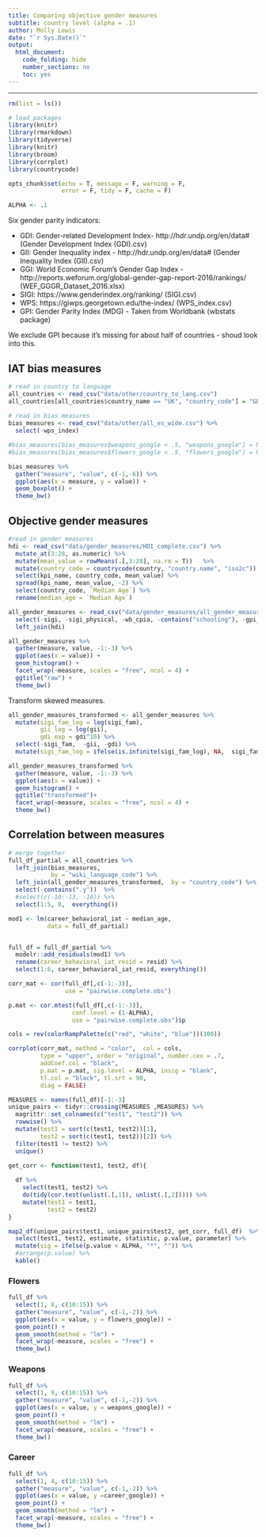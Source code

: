 ```yaml
---
title: Comparing objective gender measures 
subtitle: country level (alpha = .1)
author: Molly Lewis 
date: "`r Sys.Date()`"
output: 
  html_document:
    code_folding: hide
    number_sections: no
    toc: yes
---
```

  
******

```r
rm(list = ls())

# load packages
library(knitr)
library(rmarkdown)
library(tidyverse)
library(knitr)
library(broom)
library(corrplot)
library(countrycode)

opts_chunk$set(echo = T, message = F, warning = F, 
               error = F, tidy = F, cache = F)
```

```r
ALPHA <- .1
```

Six gender parity indicators:

* GDI: Gender-related Development Index- http://hdr.undp.org/en/data# (Gender Development Index (GDI).csv) 
* GII: Gender Inequality index - http://hdr.undp.org/en/data# (Gender Inequality Index (GII).csv)
* GGI: World Economic Forum’s Gender Gap Index -  http://reports.weforum.org/global-gender-gap-report-2016/rankings/  (WEF_GGGR_Dataset_2016.xlsx)
* SIGI:  https://www.genderindex.org/ranking/  (SIGI.csv)
* WPS: https://giwps.georgetown.edu/the-index/  (WPS_index.csv)
* GPI: Gender Parity Index (MDG) -  Taken from Worldbank (wbstats package)

We exclude GPI because it's missing for about half of countries - shoud look into this.

## IAT bias measures
```r
# read in country to language
all_countries <- read_csv("data/other/country_to_lang.csv")
all_countries[all_countries$country_name == "UK", "country_code"] = "GB"
          
# read in bias measures
bias_measures <- read_csv("data/other/all_es_wide.csv") %>%
  select(-wps_index) 

#bias_measures[bias_measures$weapons_google < .5, "weapons_google"] = NA
#bias_measures[bias_measures$flowers_google < .9, "flowers_google"] = NA
```

```r
bias_measures %>%
  gather("measure", "value", c(-1,-6)) %>%
  ggplot(aes(x = measure, y = value)) +
  geom_boxplot() +
  theme_bw()
```

## Objective gender measures
```r
#read in gender measures
hdi <- read_csv("data/gender_measures/HDI_complete.csv") %>%
  mutate_at(3:28, as.numeric) %>%
  mutate(mean_value = rowMeans(.[,3:28], na.rm = T))   %>%
  mutate(country_code = countrycode(country, "country.name", "iso2c")) %>%
  select(kpi_name, country_code, mean_value) %>%
  spread(kpi_name, mean_value, -2) %>%
  select(country_code, `Median Age`) %>%
  rename(median_age = `Median Age`) 

all_gender_measures <- read_csv("data/gender_measures/all_gender_measures.csv") %>%
  select(-sigi, -sigi_physical, -wb_cpia, -contains("schooling"), -gpi_literacy, -contains("ggi_"), -sigi_son) %>%
  left_join(hdi)

```

```r
all_gender_measures %>%
  gather(measure, value, -1:-3) %>%
  ggplot(aes(x = value)) +
  geom_histogram() +
  facet_wrap(~measure, scales = "free", ncol = 4) +
  ggtitle("raw") +
  theme_bw()
```

Transform skewed measures.
```r
all_gender_measures_transformed <- all_gender_measures %>%
  mutate(sigi_fam_log = log(sigi_fam),
         gii_log = log(gii),
         gdi_exp = gdi^10) %>%
  select(-sigi_fam,  -gii, -gdi) %>%
  mutate(sigi_fam_log = ifelse(is.infinite(sigi_fam_log), NA,  sigi_fam_log))

all_gender_measures_transformed %>%
  gather(measure, value, -1:-3) %>%
  ggplot(aes(x = value)) +
  geom_histogram() +
  ggtitle("transformed")+
  facet_wrap(~measure, scales = "free", ncol = 4) +
  theme_bw()
```

## Correlation between measures
```r
# merge together
full_df_partial = all_countries %>%
  left_join(bias_measures, 
            by = "wiki_language_code") %>%
  left_join(all_gender_measures_transformed,  by = "country_code") %>%
  select(-contains(".y"))  %>%
  #select(c(-10:-13, -16)) %>%
  select(1:5, 8,  everything()) 

mod1 <- lm(career_behavioral_iat ~ median_age, 
           data = full_df_partial)


full_df = full_df_partial %>%
  modelr::add_residuals(mod1) %>%
  rename(career_behavioral_iat_resid = resid) %>%
  select(1:6, career_behavioral_iat_resid, everything())

```

```r
corr_mat <- cor(full_df[,c(-1:-3)], 
                use = "pairwise.complete.obs")

p.mat <- cor.mtest(full_df[,c(-1:-3)], 
                  conf.level = (1-ALPHA),  
                  use = "pairwise.complete.obs")$p

cols = rev(colorRampPalette(c("red", "white", "blue"))(100))

corrplot(corr_mat, method = "color",  col = cols,
         type = "upper", order = "original", number.cex = .7,
         addCoef.col = "black", 
         p.mat = p.mat, sig.level = ALPHA, insig = "blank", 
         tl.col = "black", tl.srt = 90,
         diag = FALSE)
```

```r
MEASURES <- names(full_df)[-1:-3]
unique_pairs <- tidyr::crossing(MEASURES ,MEASURES) %>% 
  magrittr::set_colnames(c("test1", "test2")) %>%
  rowwise() %>%
  mutate(test1 = sort(c(test1, test2))[1],       
         test2 = sort(c(test1, test2))[2]) %>%
  filter(test1 != test2) %>%                      
  unique() 

get_corr <- function(test1, test2, df){
  
  df %>%
    select(test1, test2) %>%
    do(tidy(cor.test(unlist(.[,1]), unlist(.[,2])))) %>%
    mutate(test1 = test1, 
           test2 = test2)
}

map2_df(unique_pairs$test1, unique_pairs$test2, get_corr, full_df)  %>%
  select(test1, test2, estimate, statistic, p.value, parameter) %>%
  mutate(sig = ifelse(p.value < ALPHA, "*", "")) %>%
  #arrange(p.value) %>%
  kable()
```

### Flowers
```r
full_df %>%
  select(1, 8, c(10:15)) %>%
  gather("measure", "value", c(-1,-2)) %>%
  ggplot(aes(x = value, y = flowers_google)) +
  geom_point() +
  geom_smooth(method = "lm") +
  facet_wrap(~measure, scales = "free") +
  theme_bw()
```

### Weapons
```r
full_df %>%
  select(1, 9, c(10:15)) %>%
  gather("measure", "value", c(-1,-2)) %>%
  ggplot(aes(x = value, y = weapons_google)) +
  geom_point() +
  geom_smooth(method = "lm") +
  facet_wrap(~measure, scales = "free") +
  theme_bw()
```

### Career
```r
full_df %>%
  select(1, 4, c(10:15)) %>%
  gather("measure", "value", c(-1,-2)) %>%
  ggplot(aes(x = value, y =career_google)) +
  geom_point() +
  geom_smooth(method = "lm") +
  facet_wrap(~measure, scales = "free") +
  theme_bw()
```

